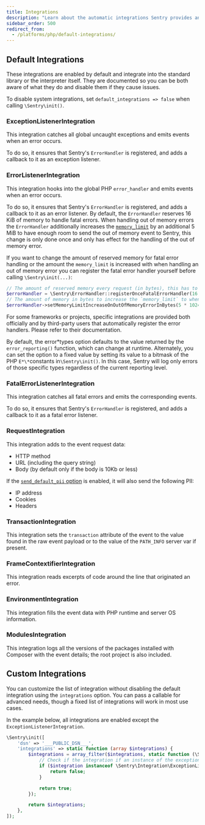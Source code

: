 ```yaml
---
title: Integrations
description: "Learn about the automatic integrations Sentry provides and how to configure them."
sidebar_order: 500
redirect_from:
  - /platforms/php/default-integrations/
---
```


## Default Integrations

These integrations are enabled by default and integrate into the
standard library or the interpreter itself. They are documented so you can be both aware of what they do and disable them if they cause issues.

To disable system integrations, set `default_integrations => false` when calling `\Sentry\init()`.

### ExceptionListenerIntegration

This integration catches all global uncaught exceptions and emits events when an error occurs.

To do so, it ensures that Sentry's `ErrorHandler` is registered, and adds a callback to it as an exception listener.

### ErrorListenerIntegration

This integration hooks into the global PHP `error_handler` and emits events when an error occurs.

To do so, it ensures that Sentry's `ErrorHandler` is registered, and adds a callback to it as an error listener. By default, the `ErrorHandler` reserves 16 KiB of memory to handle fatal errors. When handling out of memory errors the `ErrorHandler` additionally increases the [`memory_limit`](https://www.php.net/manual/en/ini.core.php#ini.memory-limit) by an additional 5 MiB to have enough room to send the out of memory event to Sentry, this change is only done once and only has effect for the handling of the out of memory error.

If you want to change the amount of reserved memory for fatal error handling or the amount the `memory_limit` is increased with when handling an out of memory error you can register the fatal error handler yourself before calling `\Sentry\init(...)`:

```php
// The amount of reserved memory every request (in bytes), this has to be a positive integer amount of bytes. Defaults to 16 KiB
$errorHandler = \Sentry\ErrorHandler::registerOnceFatalErrorHandler(16 * 1024);
// The amount of memory in bytes to increase the `memory_limit` to when handling a out of memory error, can also be set to `null` to disable increasing the `memory_limit`. Defaults to 5 MiB
$errorHandler->setMemoryLimitIncreaseOnOutOfMemoryErrorInBytes(5 * 1024 * 1024);
```

For some frameworks or projects, specific integrations are provided both officially and by third-party users that automatically register the error handlers. Please refer to their documentation.

By default, the error*types option defaults to the value returned by the `error_reporting()` function, which can change at runtime. Alternately, you can set the option to a fixed value by setting its value to a bitmask of the PHP `E*\*`constants in`\Sentry\init()`. In this case, Sentry will log only errors of those specific types regardless of the current reporting level.

### FatalErrorListenerIntegration

This integration catches all fatal errors and emits the corresponding events.

To do so, it ensures that Sentry's `ErrorHandler` is registered, and adds a callback to it as a fatal error listener.

### RequestIntegration

This integration adds to the event request data:

- HTTP method
- URL (including the query string)
- Body (by default only if the body is 10Kb or less)

If the [`send_default_pii` option](../configuration/options/#send-default-pii) is enabled, it will also send the following PII:

- IP address
- Cookies
- Headers

### TransactionIntegration

This integration sets the `transaction` attribute of the event to the value found in the raw event payload or to the value of the `PATH_INFO` server var if present.

### FrameContextifierIntegration

This integration reads excerpts of code around the line that originated an error.

### EnvironmentIntegration

This integration fills the event data with PHP runtime and server OS information.

### ModulesIntegration

This integration logs all the versions of the packages installed with Composer with the event details; the root project is also included.

## Custom Integrations

You can customize the list of integration without disabling the default integration using the `integrations` option. You can pass a callable for advanced needs, though a fixed list of integrations will work in most use cases.

In the example below, all integrations are enabled except the `ExceptionListenerIntegration`.

<SignInNote />

```php
\Sentry\init([
    'dsn' => '___PUBLIC_DSN___',
    'integrations' => static function (array $integrations) {
        $integrations = array_filter($integrations, static function (\Sentry\Integration\IntegrationInterface $integration) {
            // Check if the integration if an instance of the exception listener and return false to remove it from the array
            if ($integration instanceof \Sentry\Integration\ExceptionListenerIntegration) {
                return false;
            }

            return true;
        });

        return $integrations;
    },
]);
```
